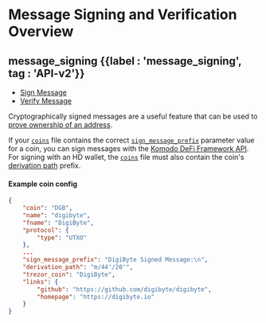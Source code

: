 
# Message Signing and Verification Overview

## message\_signing {{label : 'message_signing', tag : 'API-v2'}}

*   [Sign Message](/komodo-defi-framework/api/v20/utils/message_signing/sign_message/)
*   [Verify Message](/komodo-defi-framework/api/v20/utils/message_signing/verify_message/)

Cryptographically signed messages are a useful feature that can be used to [prove ownership of an address](https://www.coindesk.com/policy/2020/05/25/craig-wright-called-fraud-in-message-signed-with-bitcoin-addresses-he-claims-to-own/).

If your [`coins`](https://github.com/KomodoPlatform/coins) file contains the correct [`sign_message_prefix`](https://bitcoin.stackexchange.com/questions/77324/how-are-bitcoin-signed-messages-generated/77325#77325) parameter value for a coin, you can sign messages with the [Komodo DeFi Framework API](https://github.com/KomodoPlatform/komodo-defi-framework).
For signing with an HD wallet, the [`coins`](https://github.com/KomodoPlatform/coins) file must also contain the coin's [derivation path](https://www.blockplate.com/blogs/blockplate/what-is-a-derivation-path) prefix.

#### Example coin config

```json
{
    "coin": "DGB",
    "name": "digibyte",
    "fname": "DigiByte",
    "protocol": {
        "type": "UTXO"
    },
    ...
    "sign_message_prefix": "DigiByte Signed Message:\n",
    "derivation_path": "m/44'/20'",
    "trezor_coin": "DigiByte",
    "links": {
        "github": "https://github.com/digibyte/digibyte",
        "homepage": "https://digibyte.io"
    }
}
```
